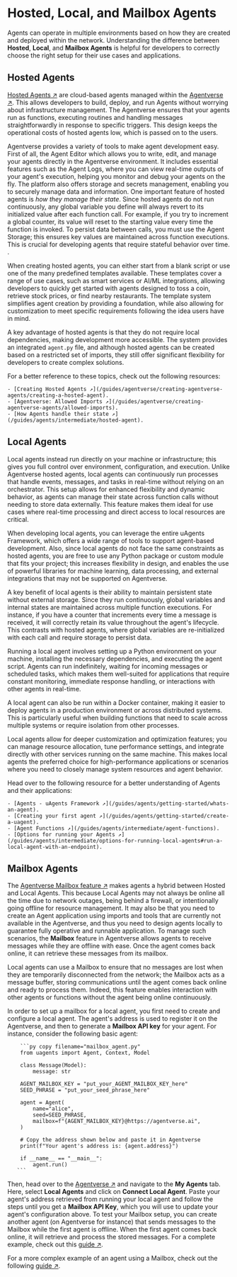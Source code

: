# Hosted, Local, and Mailbox Agents

Agents can operate in multiple environments based on how they are created and deployed within the network. Understanding the difference between **Hosted**, **Local**, and **Mailbox Agents** is helpful for developers to correctly choose the right setup for their use cases and applications.

## Hosted Agents

[Hosted Agents ↗️](/guides/agentverse/creating-agentverse-agents/creating-a-hosted-agent) are cloud-based agents managed within the [Agentverse ↗️](https://agentverse.ai/). This allows developers to build, deploy, and run Agents without worrying about infrastructure management. The Agentverse ensures that your agents run as functions, executing routines and handling messages straightforwardly in response to specific triggers. This design keeps the operational costs of hosted agents low, which is passed on to the users.

Agentverse provides a variety of tools to make agent development easy. First of all, the Agent Editor which allows you to write, edit, and manage your agents directly in the Agentverse environment. It includes essential features such as the Agent Logs, where you can view real-time outputs of your agent's execution, helping you monitor and debug your agents on the fly. The platform also offers storage and secrets management, enabling you to securely manage data and information. One important feature of hosted agents is _how they manage their state_. Since hosted agents do not run continuously, any global variable you define will always revert to its initialized value after each function call. For example, if you try to increment a global counter, its value will reset to the starting value every time the function is invoked. To persist data between calls, you must use the Agent Storage; this ensures key values are maintained across function executions. This is crucial for developing agents that require stateful behavior over time. .

When creating hosted agents, you can either start from a blank script or use one of the many predefined templates available. These templates cover a range of use cases, such as smart services or AI/ML integrations, allowing developers to quickly get started with agents designed to toss a coin, retrieve stock prices, or find nearby restaurants. The template system simplifies agent creation by providing a foundation, while also allowing for customization to meet specific requirements following the idea users have in mind.

A key advantage of hosted agents is that they do not require local dependencies, making development more accessible. The system provides an integrated `agent.py` file, and although hosted agents can be created based on a restricted set of imports, they still offer significant flexibility for developers to create complex solutions.

For a better reference to these topics, check out the following resources:

    - [Creating Hosted Agents ↗️](/guides/agentverse/creating-agentverse-agents/creating-a-hosted-agent).
    - [Agentverse: Allowed Imports ↗️](/guides/agentverse/creating-agentverse-agents/allowed-imports).
    - [How Agents handle their state ↗️](/guides/agents/intermediate/hosted-agent).

## Local Agents

Local agents instead run directly on your machine or infrastructure; this gives you full control over environment, configuration, and execution. Unlike Agentverse hosted agents, local agents can continuously run processes that handle events, messages, and tasks in real-time without relying on an orchestrator. This setup allows for enhanced flexibility and dynamic behavior, as agents can manage their state across function calls without needing to store data externally. This feature makes them ideal for use cases where real-time processing and direct access to local resources are critical.

When developing local agents, you can leverage the entire uAgents Framework, which offers a wide range of tools to support agent-based development. Also, since local agents do not face the same constraints as hosted agents, you are free to use any Python package or custom module that fits your project; this increases flexibility in design, and enables the use of powerful libraries for machine learning, data processing, and external integrations that may not be supported on Agentverse.

A key benefit of local agents is their ability to maintain persistent state without external storage. Since they run continuously, global variables and internal states are maintained across multiple function executions. For instance, if you have a counter that increments every time a message is received, it will correctly retain its value throughout the agent's lifecycle. This contrasts with hosted agents, where global variables are re-initialized with each call and require storage to persist data.

Running a local agent involves setting up a Python environment on your machine, installing the necessary dependencies, and executing the agent script. Agents can run indefinitely, waiting for incoming messages or scheduled tasks, which makes them well-suited for applications that require constant monitoring, immediate response handling, or interactions with other agents in real-time.

A local agent can also be run within a Docker container, making it easier to deploy agents in a production environment or across distributed systems. This is particularly useful when building functions that need to scale across multiple systems or require isolation from other processes.

Local agents allow for deeper customization and optimization features; you can manage resource allocation, tune performance settings, and integrate directly with other services running on the same machine. This makes local agents the preferred choice for high-performance applications or scenarios where you need to closely manage system resources and agent behavior.

Head over to the following resource for a better understanding of Agents and their applications:

    - [Agents - uAgents Framework ↗️](/guides/agents/getting-started/whats-an-agent).
    - [Creating your first agent ↗️](/guides/agents/getting-started/create-a-uagent).
    - [Agent Functions ↗️](/guides/agents/intermediate/agent-functions).
    - [Options for running your Agents ↗️](/guides/agents/intermediate/options-for-running-local-agents#run-a-local-agent-with-an-endpoint).

## Mailbox Agents

The [Agentverse Mailbox feature ↗️](/guides/agents/intermediate/mailbox) makes agents a hybrid between Hosted and Local Agents. This because Local Agents may not always be online all the time due to network outages, being behind a firewall, or intentionally going offline for resource management. It may also be that you need to create an Agent application using imports and tools that are currently not available in the Agentverse, and thus you need to design agents locally to guarantee fully operative and runnable application.  To manage such scenarios, the **Mailbox** feature in Agentverse allows agents to receive messages while they are offline with ease. Once the agent comes back online, it can retrieve these messages from its mailbox.

Local agents can use a Mailbox to ensure that no messages are lost when they are temporarily disconnected from the network; the Mailbox acts as a message buffer, storing communications until the agent comes back online and ready to process them. Indeed, this feature enables interaction with other agents or functions without the agent being online continuously.

In order to set up a mailbox for a local agent, you first need to create and configure a local agent. The agent's address is used to register it on the Agentverse, and then to generate a **Mailbox API key** for your agent. For instance, consider the following basic agent:

        ```py copy filename="mailbox_agent.py"
        from uagents import Agent, Context, Model
    
        class Message(Model):
            message: str
    
        AGENT_MAILBOX_KEY = "put_your_AGENT_MAILBOX_KEY_here"
        SEED_PHRASE = "put_your_seed_phrase_here"

        agent = Agent(
            name="alice",
            seed=SEED_PHRASE,
            mailbox=f"{AGENT_MAILBOX_KEY}@https://agentverse.ai",
        )
    
        # Copy the address shown below and paste it in Agentverse
        print(f"Your agent's address is: {agent.address}")
    
        if __name__ == "__main__":
            agent.run()
       ```

Then, head over to the [Agentverse ↗️](https://agentverse.ai/) and navigate to the **My Agents** tab. Here, select **Local Agents** and click on **Connect Local Agent**. Paste your agent's address retrieved from running your local agent and follow the steps until you get a **Mailbox API Key**, which you will use to update your agent's configuration above. To test your Mailbox setup, you can create another agent (on Agentverse for instance) that sends messages to the Mailbox while the first agent is offline. When the first agent comes back online, it will retrieve and process the stored messages. For a complete example, check out this [guide ↗️](/guides/agentverse/agentverse-mailbox/utilising-the-mailbox).

For a more complex example of an agent using a Mailbox, check out the following [guide ↗️](/guides/agents/intermediate/langchain-rag-agent).
